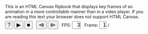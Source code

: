 <!--
 Copyright (C) 2019 Brodie Gaslam
 
 This file is part of the website "www.brodieg.com"
 
 This program is free software: you can redistribute it and/or modify
 it under the terms of the GNU General Public License as published by
 the Free Software Foundation, either version 2 of the License, or
 (at your option) any later version.
 
 This program is distributed in the hope that it will be useful,
 but WITHOUT ANY WARRANTY; without even the implied warranty of
 MERCHANTABILITY or FITNESS FOR A PARTICULAR PURPOSE.  See the
 GNU General Public License for more details.
 
 Go to <https://www.r-project.org/Licenses/GPL-2> for a copy of the license.
-->
<!--
- Instructions -
In order to use set the following global variables:

var fps_def = 3;   // default frames per second for play
var img_n = 6;     // number of images in flipbook
var end_delay = 1; // frames to repeat at end
var img_dir =      // location of flipbook images
  '/post/2019-01-11-reverse-polish-notation-parsing-in-r_files/flipbook';


- To Dos -

* Research more into whether something like this already exists.
* Package this into closure/object to avoid namespace issues / allow multiple
  instances.
* Javascript availability fallback
* SVG buttons.
* Better fall-back / a11y.
* Better image zoon in.
* Frame browsing.
* And picking.
* And juxtaposition.
* Progress strip.

-->

<div id='bg-flipbook-images' style='display: none'></div>
<div style='margin: auto; display: block; width: 95%;'>
<canvas
  id='bg-flipbook-flipbook'
  style='width: 100%; display: block;'
  title='Click to step forward, shift+click to step backwards.'
>
This is an HTML Canvas flipbook that displays key frames of an animation in a
more controllable manner than in a video player.  If you are reading this text
your browser does not support HTML Canvas.
</canvas>
<p style='margin-top: 5px; margin-bottom: 25px;'>
  <input
    id='bg-flipbook-help' type='button' value='?' style='font-size: 18px;'
    title='Display help overlay'
  />
  <input
    id='bg-flipbook-play' type='button' value='&#x25b6;' style='font-size: 18px;'
    title='Play/Pause'
  />
  <input
    id='bg-flipbook-stop' type='button' value='&#x25a0;' style='font-size: 18px;'
    title='Stop and Reset'
  />
  &nbsp;
  <input
    id='bg-flipbook-step-b' type='button' value='&#10703;' style='font-size: 18px;'
    title='Step Backwards'
  />
  <input
    id='bg-flipbook-step-f' type='button' value='&#10704;' style='font-size: 18px;'
    title='Step Forwards'
  />
  &nbsp;
  FPS:
  <input
    id='bg-flipbook-fps' type='text'
    style='width: 3ex; font-size: 18px; text-align: right; min-height: 0;
    line-height: 1; padding: 0;'
    title='Set Playback Rate' value=3
  />
  &nbsp;
  Frame:
  <input
    id='bg-flipbook-frame'
    type='text'
    style='width: 2.5ex; font-size: 18px; text-align: right; min-height: 0;
    line-height: 1; padding: 0;'
    value=1
    title='Jump to frame #'
  /> / <span id='bg-flipbook-frame-n'></span>
</p>
</div>
<script type='text/javascript'>
/*
Images must be in `img_dir` and be named in this format:

img-001.png

Failure to set the folder or file names properly will result in errors like
"NS_ERROR_NOT_AVAILABLE" (firefox).

First file is 001, and its naturalWidth and naturalHeight will set the size of
the HTML canvas element the images are drawn in.

@param id string to use as the unique id for this flipbook; it must point to a
  pre-existing div in the DOM that the flipbook will be inserted into.
@param img_dir string location for images for flipbook
@param img_start where to start the flipbook
@param img_end where to end the flipbook, if zero will use all files with
  numbers greater than img_start
 */

var bg_flipbook_init = (
  function() {
    var flipbook_n = 0;
    function(id, img_dir, img_start=1, img_end=0) {
      // check id not already in use

      if(document.getElementById(id) == null) {
        throw new Error(
          "flipbook error: could not find target div with id '" + id + "'"
        );
      }
      // Retrieve template and create new DOM elements

      var flip_tpl = document.getElementById('bg-flipbook-storage');
      if(flip_tpl == null) {
        throw new Error("flipbook error: could not find flipbook template.");
      }
      // Clone the object, update all the ids so they are likely unique, and
      // into the placeholder position

      flipbook_n++;
      var flip_new = flip_tpl.cloneNode(true)


      var elems = [
        'images', 'play', 'help', 'step-f', 'step-b', 'fps', 'stop', 'frame-n'
      ]



    }

  }
)()

// - Globals -------------------------------------------------------------------


var playing = false;
var pad = "000";
var img_active = 1;
var fps_last = fps_def;
var interval;
var flipbook_init = false;
var flipbook_help_active = false;

var flipbook = document.getElementById('bg-flipbook-flipbook');
var imgs = document.getElementById('bg-flipbook-images');
var play = document.getElementById('bg-flipbook-play');
var help = document.getElementById('bg-flipbook-help');
var stepf = document.getElementById('bg-flipbook-step-f');
var stepb = document.getElementById('bg-flipbook-step-b');
var fps = document.getElementById('bg-flipbook-fps');
var frame = document.getElementById('bg-flipbook-frame');
var stop = document.getElementById('bg-flipbook-stop');
var frame_n = document.getElementById('bg-flipbook-frame-n');

frame_n.innerHTML = img_n;
fps.value = fps_last;
if(!isNaN(parseInt(frame.value))) {img_active = parseInt(frame.value);};

// - Load Images ---------------------------------------------------------------

for(i = 0; i <= img_n; i++) {
  var img = document.createElement("img");
  var img_n_str = "" + (i + 1);
  var img_file = pad.substring(0, pad.length - img_n_str.length) + img_n_str;
  var img_src = img_dir + '/img-' + img_file + '.png'

  img.src = img_src;
  imgs.append(img);
}

// - Funs ----------------------------------------------------------------------

function fps_read() {
  var val = parseFloat(fps.value);
  if(isNaN(val) || val < 0) val = fps_last;
  fps_last = val;
  return val;
}
interval = 1/fps_read() * 1000;

var ctx = flipbook.getContext("2d");
if(ctx) {
  var intervalID = 0;

  function draw() {
    frame.value = img_active;
    if(!flipbook_init) {
      flipbook.width = imgs.children[0].naturalWidth;
      flipbook.height = imgs.children[0].naturalHeight;
    }
    ctx.drawImage(
      imgs.children[img_active - 1], 0, 0, flipbook.width, flipbook.height
    );
  }
  /*
  Help overlay
  */
  function draw_help() {
    console.log('Draw Help');
    var font_size = flipbook.width / 25;
    pause_flip();
    draw();
    ctx.fillStyle = 'rgb(0, 0, 0, .7)';
    ctx.fillRect(0, 0, flipbook.width, flipbook.height)
    ctx.fillStyle = 'white'
    ctx.font = font_size + 'px serif';
    var th = ctx.measureText('M').width * 1.1;
    var xoff = flipbook.width * .1
    var yoff = flipbook.height * .1
    var text = [
      "This is a flipbook.  You can press '\u25b6' to cycle",
      "through frames, but it is really intended for you to",
      "step through them:",
      "",
      "* Click in frame to step forward",
      "* Shift + click in frame to step backwards",
      "* Or use the controls below"
    ]
    /* figure out center point to put the text in */

    var text_max_width = 0;
    for(i = 0; i < text.length; i++) {
      if(text_max_width < ctx.measureText(text[i]).width) {
        text_max_width = ctx.measureText(text[i]).width;
      }
    }
    var text_tot_height = th * text.length;
    var xstart = (flipbook.width - text_max_width) / 2;
    var ystart = (flipbook.height - text_tot_height) / 2 + th;

    for(i = 0; i < text.length; i++) {
      ctx.fillText(text[i], xstart, ystart + th * i);
    }
    flipbook_help_active = true;
  }
  function pause_flip() {
    playing = false;
    console.log('pause clear interval');
    clearInterval(intervalID);
  }
  function step_f_int() {
    if(img_active == img_n) {img_active = 1} else {img_active += 1;}
  }
  function step_b_int() {
    if(img_active == 1) {img_active = img_n} else {img_active -= 1;}
  };
  function change_frame(dir) {
    console.log('change frame ' + dir + ' help act ' + flipbook_help_active);
    if(!flipbook_help_active) {
      if(dir > 0) step_f_int(); else step_b_int();
      draw();
    } else if(flipbook_help_active) {
      help_clear();
    }
  }
  function step(dir) {
    pause_flip();
    change_frame(dir);
  }
  function step_f() {step(1);}
  function step_b() {step(-1);}
  function step_click(e) {
    pause_flip();
    if(e.shiftKey) {step_b();} else {step_f();}
  }
  // automated stepping, pauses at end
  function step_auto() {
    console.log('stepping ', img_active);
    if(img_active == img_n) {
      // delay at end
      pause_flip();
      setTimeout(
        function() {
          console.log('end image');
          change_frame(1);
          pause_flip();
          resume_all();
        },
        end_delay * interval
      );
    } else {
      change_frame(1);
    }
  }
  /*
  Intended to be triggered by the play button
  */
  function play_all() {
    if(playing) {
      pause_flip();
      return null;
    }
    clearInterval(intervalID);
    step_f();  // always immediately advance
    intervalID = setInterval(step_auto, interval);
    playing = true;
  }
  /*
  Restart when looping
  */
  function resume_all() {
    clearInterval(intervalID);
    intervalID = setInterval(step_auto, interval);
    playing = true;
  }
  function help_clear() {
    if(flipbook_help_active) {
      flipbook_help_active = false;
      draw();
    }
  }
  // - Handlers ------------------------------------------------------------------

  flipbook.addEventListener("click", step_click);
  stepf.addEventListener("mouseup", step_f);
  stepb.addEventListener("mouseup", step_b);
  play.addEventListener("mouseup", play_all);
  help.addEventListener("mouseup", draw_help);
  stop.addEventListener("mouseup", function(e) {
    pause_flip();
    img_active = 1;
    draw();
  });
  // FPS
  fps.addEventListener("input", function(e) {
    interval = 1/fps_read() * 1000;
    pause_flip();
    play_all();
  });
  // Frame
  frame.addEventListener("input", function(e) {
    var frame_val = parseInt(frame.value)
    if(
      (isNaN(frame_val) || frame_val < 1 || frame_val >= img_n) ||
      frame_val == img_active
    ) {return;}
    img_active = frame_val;
    pause_flip();
    draw();
  });
  window.addEventListener("load", 
    function() {
      draw();
      draw_help();
      flipbook_init=true;
    }
  );

}
</script>

